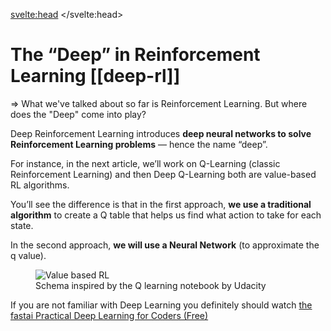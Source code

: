 <script lang="ts">
let fw: "pt" | "tf" = "pt";
onMount(() => {
    const urlParams = new URLSearchParams(window.location.search);
    fw = urlParams.get("fw") || "pt";
});
</script>
<svelte:head>
  <meta name="hf:doc:metadata" content={JSON.stringify(metadata)} >
</svelte:head>
# The “Deep” in Reinforcement Learning [[deep-rl]]

⇒ What we've talked about so far is Reinforcement Learning. But where does the "Deep" come into play?

Deep Reinforcement Learning introduces **deep neural networks to solve Reinforcement Learning problems** — hence the name “deep”.

For instance, in the next article, we’ll work on Q-Learning (classic Reinforcement Learning) and then Deep Q-Learning both are value-based RL algorithms.

You’ll see the difference is that in the first approach, **we use a traditional algorithm** to create a Q table that helps us find what action to take for each state.

In the second approach, **we will use a Neural Network** (to approximate the q value).

<figure class="flex justify-center">
<img src="https://huggingface.co/datasets/huggingface-deep-rl-course/course-images/resolve/main/en/unit1/deep.jpg" alt="Value based RL"/>
<figcaption>Schema inspired by the Q learning notebook by Udacity
</figcaption>
</figure>

If you are not familiar with Deep Learning you definitely should watch <a href="[https://course.fast.ai/](https://course.fast.ai/)">the fastai Practical Deep Learning for Coders (Free)</a>